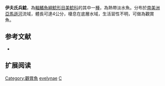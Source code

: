 {{Speciesbox
| name = 伊夫氏兵鯰
| image =  
| image_width = 250px
| image_caption = 
| status = NE
| status_system = IUCN3.1
| genus = Corydoras
| species = evelynae
| authority = [[Rössel|Rössel]], 1963
| synonyms =  
}}

'''伊夫氏兵鯰'''，為[[輻鰭魚綱|輻鰭魚綱]][[鯰形目|鯰形目]][[美鯰科|美鯰科]]的其中一[[種|種]]，為熱帶淡水魚。分布於[[南美洲|南美洲]][[亞馬遜河|亞馬遜河]]流域，體長可達4公分，棲息在底層水域，生活習性不明，可做為觀賞魚。

==参考文献==
*{{FishBase_species|genus=Corydoras|species=evelynae|year=2014|month=11}}

== 扩展阅读 ==
{{refbegin}}
{{wikispecies-inline|Corydoras evelynae|伊夫氏兵鯰}}
{{refend}}
{{Taxonbar|from=Q3760401}}

[[Category:觀賞魚|Category:觀賞魚]]
[[Category:兵鯰屬|evelynae]]
[[Category:1963年描述的魚類|C]]